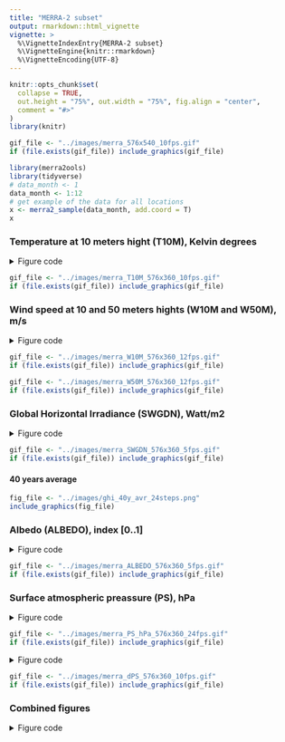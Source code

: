 ```yaml
---
title: "MERRA-2 subset"
output: rmarkdown::html_vignette
vignette: >
  %\VignetteIndexEntry{MERRA-2 subset}
  %\VignetteEngine{knitr::rmarkdown}
  %\VignetteEncoding{UTF-8}
---
```


```r
knitr::opts_chunk$set(
  collapse = TRUE, 
  out.height = "75%", out.width = "75%", fig.align = "center",
  comment = "#>"
)
library(knitr)
```

```r
gif_file <- "../images/merra_576x540_10fps.gif"
if (file.exists(gif_file)) include_graphics(gif_file)

```


```r
library(merra2ools)
library(tidyverse)
# data_month <- 1
data_month <- 1:12
# get example of the data for all locations
x <- merra2_sample(data_month, add.coord = T)
x

```


### Temperature at 10 meters hight (T10M), Kelvin degrees
<details>
  <summary>Figure code</summary>
```r
summary(x$T10M)
summary(x$T10M - 272) # Kelvin -> Celsius

plot_merra(x, name = "T10M", 
           scale = 1, intercept = -272, # Kelvin -> Celsius
           limits = c(-50, 50), 
           legend.name = "\u00B0C",
           datetime.position = c(144, 87))

gif_merra(x, name = "T10M", dirname = "images", fps = 10,
          limits = c(-50, 50), intercept = -272, 
          legend.position = c(0.9, 0.05), 
          legend.name = expression("\u00B0C"),
          datetime.position = c(144, 87))

```
</details>


```r
gif_file <- "../images/merra_T10M_576x360_10fps.gif"
if (file.exists(gif_file)) include_graphics(gif_file)

```

### Wind speed at 10 and 50 meters hights (W10M and W50M), m/s
<details><summary>Figure code</summary>
```r
summary(x$W50M)
# fig.W50M <- 
plot_merra(x, name = "W50M", limits = c(0, 30), 
           legend.name = expression("m/s"),
           datetime.position = c(144, 87))

# fig.W10M <- 
plot_merra(x, name = "W10M", limits = c(0, 30),
           legend.name = expression("m/s"),
           datetime.position = c(144, 87))

gif_merra(x, name = "W50M", dirname = "images", fps = 12,
          limits = c(0, 30), 
          legend.position = c(0.9, 0.05), 
          legend.name = expression("m/s"),
          datetime.position = c(144, 87))


gif_merra(x, name = "W10M", dirname = "images", fps = 12,
          limits = c(0, 30), 
          legend.position = c(0.9, 0.05), 
          legend.name = expression("m/s"),
          datetime.position = c(144, 87))


```
</details>

```r
gif_file <- "../images/merra_W10M_576x360_12fps.gif"
if (file.exists(gif_file)) include_graphics(gif_file)

```

```r
gif_file <- "../images/merra_W50M_576x360_12fps.gif"
if (file.exists(gif_file)) include_graphics(gif_file)

```

### Global Horizontal Irradiance (SWGDN), Watt/m2
<details><summary>Figure code</summary>
```r
summary(x$SWGDN)

plot_merra(x, name = "SWGDN", limits = c(0, 1200), 
           legend.position = c(0.88, 0.05), 
           legend.name = ("W/\u33A1"),
           datetime.position = c(144, 87))

plot_merra(x, name = "SWGDN", dirname = "images", fps = 5,
          limits = c(0, 1), scale = 1/1000,
          legend.position = c(0.88, 0.05), 
          legend.name = ("kW/\u33A1"),
          datetime.position = c(144, 87))

gif_merra(x, name = "SWGDN", dirname = "images", fps = 5,
          limits = c(0, 1200), scale = 1,
          legend.position = c(0.88, 0.05), 
          legend.name = ("W/\u33A1"),
          datetime.position = c(144, 87))

```
</details>


```r
gif_file <- "../images/merra_SWGDN_576x360_5fps.gif"
if (file.exists(gif_file)) include_graphics(gif_file)

```

#### 40 years average
```r

fig_file <- "../images/ghi_40y_avr_24steps.png"
include_graphics(fig_file)

```



### Albedo (ALBEDO), index [0..1]
<details><summary>Figure code</summary>
```r
summary(x$ALBEDO)

plot_merra(x, name = "ALBEDO", dirname = "images", fps = 5,
          limits = c(0, 1), scale = 1,
          legend.position = c(0.9, 0.05), 
          legend.name = (""),
          datetime.position = c(144, 87))

gif_merra(x, name = "ALBEDO", dirname = "images", fps = 5,
          limits = c(0, 1), scale = 1,
          legend.position = c(0.9, 0.05), 
          legend.name = (""),
          datetime.position = c(144, 87))

```
</details>

```r
gif_file <- "../images/merra_ALBEDO_576x360_5fps.gif"
if (file.exists(gif_file)) include_graphics(gif_file)

```

### Surface atmospheric preassure (PS), hPa
<details><summary>Figure code</summary>
```r
summary(x$PS_hPa)

plot_merra(x, name = "PS_hPa", dirname = "images", fps = 5,
          limits = c(500, 1000), scale = 1, direction = 1,
          legend.position = c(0.89, 0.05), palette = "YlGnBu",
          legend.name = ("hPa"),
          datetime.position = c(144, 87))

gif_merra(x, name = "PS_hPa", dirname = "images", fps = 24,
          limits = c(500, 1000), scale = 1, direction = 1,
          legend.position = c(0.89, 0.05), 
          legend.name = ("hPa"),
          datetime.position = c(144, 87))

```
</details>

```r
gif_file <- "../images/merra_PS_hPa_576x360_24fps.gif"
if (file.exists(gif_file)) include_graphics(gif_file)

```

<details>
<summary>Figure code</summary>
```r
PS_mean <- x %>% 
  group_by(locid) %>%
  summarise(PS_mean = mean(PS_hPa, na.rm = TRUE), .groups = "drop")

x <- full_join(x, PS_mean) %>%
  mutate(dPS = PS_hPa - PS_mean)
summary(x$dPS)

plot_merra(x, name = "dPS", dirname = "images", fps = 5,
          limits = c(-30, 30), scale = 1, direction = -1,
          legend.position = c(0.9, 0.05), 
          legend.name = ("hPa"),
          datetime.position = c(144, 87))

gif_merra(x, name = "dPS", dirname = "images", fps = 5,
          limits = c(-30, 30), scale = 1, direction = -1,
          legend.position = c(0.89, 0.05), 
          legend.name = ("hPa"),
          datetime.position = c(144, 87))

```
</details>

```r
gif_file <- "../images/merra_dPS_576x360_10fps.gif"
if (file.exists(gif_file)) include_graphics(gif_file)

```


### Combined figures
<details>
  <summary>Figure code</summary>
```r

fig.T10M <- function(x) {
  plot_merra(x, name = "T10M", intercept = -272, 
             limits = c(-50, 50), legend.name = "\u00B0C",
           # datetime.position = c(144, 87), 
           # legend.position = c(0.89, 0.05), 
           legend.position = NULL,
           datetime.position = NA,
           expand.x = c(0.002, 0.005), expand.y = c(0.002, 0.005))
}
# fig.T10M(x)

fig.W50M <- function(x) {
    plot_merra(x, name = "W50M", limits = c(0, 30), 
           legend.name = expression("m/s"),
           datetime.position = c(110, 87),
           # legend.position = c(0.89, 0.05), 
           legend.position = NULL,
           # datetime.position = NA,
           expand.x = c(0.002, 0.005), expand.y = c(0.002, 0.005)
           )
}
# fig.W50M(x)

fig.W10M <- function(x) {
    plot_merra(x, name = "W10M", limits = c(0, 30), 
           legend.name = expression("m/s"),
           # datetime.position = c(144, 87)
           # legend.position = c(0.89, 0.05), 
           legend.position = NULL,
           datetime.position = NA,
           expand.x = c(0.002, 0.005), expand.y = c(0.002, 0.005)
           )
}
# fig.W10M(x)

fig.ALBEDO <- function(x) {
  plot_merra(x, name = "ALBEDO", dirname = "images", fps = 5,
          limits = c(0, 1), scale = 1,
          # legend.position = c(0.9, 0.05), 
          legend.position = NULL,
          legend.name = (""), 
           datetime.position = NA,
           expand.x = c(0.002, 0.005), expand.y = c(0.002, 0.005)
           )
}
# fig.ALBEDO(x)

fig.SWGDN <- function(x) {
  plot_merra(x, name = "SWGDN", limits = c(0, 1200), 
           # legend.position = c(0.88, 0.05), 
           legend.position = NULL,
           legend.name = ("W/\u33A1"), 
           datetime.position = NULL,
           expand.x = c(0.002, 0.005), expand.y = c(0.002, 0.005)
           )
}
# fig.SWGDN(x)

fig.PS_hPa <- function(x) {
  plot_merra(x, name = "PS_hPa", dirname = "images", fps = 5,
          limits = c(500, 1000), scale = 1, direction = 1,
          # palette = "YlGnBu",
          # legend.position = c(0.89, 0.05), 
          legend.position = NULL,
          legend.name = ("hPa"),
           datetime.position = NA,
           expand.x = c(0.002, 0.005), expand.y = c(0.002, 0.005)
           )
}
# fig.PS_hPa(x)

fig.dPS <- function(x) {
  plot_merra(x, name = "dPS", dirname = "images", fps = 5,
          limits = c(-50, 50), scale = 1, direction = -1,
          # legend.position = c(0.9, 0.05), 
          legend.position = NULL,
          legend.name = ("hPa"),
           datetime.position = NA,
           expand.x = c(0.002, 0.005), expand.y = c(0.002, 0.005)
           )
}
# fig.dPS(x)
```

```r
library("cowplot")
fig.grid <- function(x) {
  plot_grid(fig.W10M(x), fig.W50M(x),
            fig.SWGDN(x), fig.ALBEDO(x),
            fig.T10M(x), fig.PS_hPa(x),
            # fig.dPS(x),
            labels = c("W10M", "W50M", "SWGDN", "ALBEDO", "T10M", "PS"),
            ncol = 2, nrow = 3, hjust = -0.1, vjust = 1.1, label_size = 10)
}
# ii <- lubridate::month(x$UTC) == 2; summary(ii)
fig.grid(x)

gif_merra(x, FUN = "fig.grid", dirname = "images", fps = 10,
          gif.width = 576, gif.height = 360 * 1.5)


# gif_merra(x, FUN = "fig.grid", dirname = "images", fps = 10,
#           gif.width = 576 * 2, gif.height = 360 * 3)


# gif_merra(x, FUN = "fig.grid", dirname = "images", fps = 10,
#           gif.width = 576/1.5, gif.height = 360)


fig.grid2 <- function(x) {
  plot_grid(fig.W10M(x), fig.W50M(x),
            fig.SWGDN(x), fig.ALBEDO(x),
            fig.T10M(x), fig.dPS(x),
            # fig.dPS(x),
            labels = c("W10M", "W50M", "SWGDN", "ALBEDO", "T10M", "dPS"),
            ncol = 2, nrow = 3, hjust = -0.1, vjust = 1.1, label_size = 10)
}

gif_merra(x, FUN = "fig.grid2", dirname = "images", fps = 5,
          gif.width = 576, gif.height = 360 * 1.5)


```
</details>


